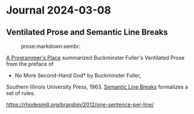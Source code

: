= Journal 2024-03-08 =

== Ventilated Prose and Semantic Line Breaks ==
:prose:markdown:sembr:

[[https://vanemden.wordpress.com/2009/01/01/ventilated-prose/|A Programmer's Place]]
summarized Buckminster Fuller's Ventilated Prose from the preface of
*No More Second-Hand God* by Buckminster Fuller,
Southern Illinois University Press, 1963.
[[https://sembr.org/|Semantic Line Breaks]] formalizes a set of rules.

https://rhodesmill.org/brandon/2012/one-sentence-per-line/
